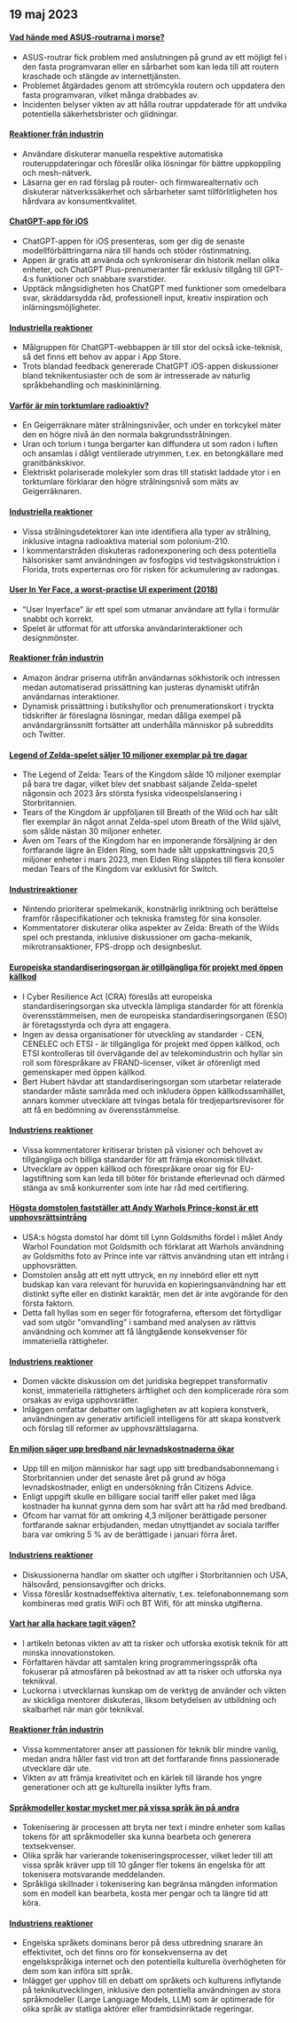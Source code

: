 

<CallToAction />

<Steps>

## 19 maj 2023

#### [Vad hände med ASUS-routrarna i morse?](https://www.downtowndougbrown.com/2023/05/what-happened-with-asus-routers-this-morning/)

- ASUS-routrar fick problem med anslutningen på grund av ett möjligt fel i den fasta programvaran eller en sårbarhet som kan leda till att routern kraschade och stängde av internettjänsten.
- Problemet åtgärdades genom att strömcykla routern och uppdatera den fasta programvaran, vilket många drabbades av.
- Incidenten belyser vikten av att hålla routrar uppdaterade för att undvika potentiella säkerhetsbrister och glidningar.

#### [Reaktioner från industrin](http://news.ycombinator.com/item?id=35983866)

- Användare diskuterar manuella respektive automatiska routeruppdateringar och föreslår olika lösningar för bättre uppkoppling och mesh-nätverk.
- Läsarna ger en rad förslag på router- och firmwarealternativ och diskuterar nätverkssäkerhet och sårbarheter samt tillförlitligheten hos hårdvara av konsumentkvalitet.

#### [ChatGPT-app för iOS](https://openai.com/blog/introducing-the-chatgpt-app-for-ios)

- ChatGPT-appen för iOS presenteras, som ger dig de senaste modellförbättringarna nära till hands och stöder röstinmatning.
- Appen är gratis att använda och synkroniserar din historik mellan olika enheter, och ChatGPT Plus-prenumeranter får exklusiv tillgång till GPT-4:s funktioner och snabbare svarstider.
- Upptäck mångsidigheten hos ChatGPT med funktioner som omedelbara svar, skräddarsydda råd, professionell input, kreativ inspiration och inlärningsmöjligheter.

#### [Industriella reaktioner](http://news.ycombinator.com/item?id=35990552)

- Målgruppen för ChatGPT-webbappen är till stor del också icke-teknisk, så det finns ett behov av appar i App Store.
- Trots blandad feedback genererade ChatGPT iOS-appen diskussioner bland teknikentusiaster och de som är intresserade av naturlig språkbehandling och maskininlärning.

#### [Varför är min torktumlare radioaktiv?](https://physics.stackexchange.com/questions/764460/why-is-my-dryer-radioactive)

- En Geigerräknare mäter strålningsnivåer, och under en torkcykel mäter den en högre nivå än den normala bakgrundsstrålningen.
- Uran och torium i tunga bergarter kan diffundera ut som radon i luften och ansamlas i dåligt ventilerade utrymmen, t.ex. en betongkällare med granitbänkskivor.
- Elektriskt polariserade molekyler som dras till statiskt laddade ytor i en torktumlare förklarar den högre strålningsnivå som mäts av Geigerräknaren.

#### [Industriella reaktioner](http://news.ycombinator.com/item?id=35990858)

- Vissa strålningsdetektorer kan inte identifiera alla typer av strålning, inklusive intagna radioaktiva material som polonium-210.
- I kommentarstråden diskuteras radonexponering och dess potentiella hälsorisker samt användningen av fosfogips vid testvägskonstruktion i Florida, trots experternas oro för risken för ackumulering av radongas.

#### [User In Yer Face, a worst-practise UI experiment (2018)](https://userinyerface.com/)

- "User Inyerface" är ett spel som utmanar användare att fylla i formulär snabbt och korrekt.
- Spelet är utformat för att utforska användarinteraktioner och designmönster.

#### [Reaktioner från industrin](http://news.ycombinator.com/item?id=35985240)

- Amazon ändrar priserna utifrån användarnas sökhistorik och intressen medan automatiserad prissättning kan justeras dynamiskt utifrån användarnas interaktioner.
- Dynamisk prissättning i butikshyllor och prenumerationskort i tryckta tidskrifter är föreslagna lösningar, medan dåliga exempel på användargränssnitt fortsätter att underhålla människor på subreddits och Twitter.

#### [Legend of Zelda-spelet säljer 10 miljoner exemplar på tre dagar](https://finance.yahoo.com/news/legend-zelda-game-sells-10-172603983.html)

- The Legend of Zelda: Tears of the Kingdom sålde 10 miljoner exemplar på bara tre dagar, vilket blev det snabbast säljande Zelda-spelet någonsin och 2023 års största fysiska videospelslansering i Storbritannien.
- Tears of the Kingdom är uppföljaren till Breath of the Wild och har sålt fler exemplar än något annat Zelda-spel utom Breath of the Wild självt, som sålde nästan 30 miljoner enheter.
- Även om Tears of the Kingdom har en imponerande försäljning är den fortfarande lägre än Elden Ring, som hade sålt uppskattningsvis 20,5 miljoner enheter i mars 2023, men Elden Ring släpptes till flera konsoler medan Tears of the Kingdom var exklusivt för Switch.

#### [Industrireaktioner](http://news.ycombinator.com/item?id=35986956)

- Nintendo prioriterar spelmekanik, konstnärlig inriktning och berättelse framför råspecifikationer och tekniska framsteg för sina konsoler.
- Kommentatorer diskuterar olika aspekter av Zelda: Breath of the Wilds spel och prestanda, inklusive diskussioner om gacha-mekanik, mikrotransaktioner, FPS-dropp och designbeslut.

#### [Europeiska standardiseringsorgan är otillgängliga för projekt med öppen källkod](https://blog.opensource.org/another-issue-with-the-cyber-resilience-act-european-standards-bodies-are-inaccessible-to-open-source-projects/)

- I Cyber Resilience Act (CRA) föreslås att europeiska standardiseringsorgan ska utveckla lämpliga standarder för att förenkla överensstämmelsen, men de europeiska standardiseringsorganen (ESO) är företagsstyrda och dyra att engagera.
- Ingen av dessa organisationer för utveckling av standarder - CEN, CENELEC och ETSI - är tillgängliga för projekt med öppen källkod, och ETSI kontrolleras till övervägande del av telekomindustrin och hyllar sin roll som förespråkare av FRAND-licenser, vilket är oförenligt med gemenskaper med öppen källkod.
- Bert Hubert hävdar att standardiseringsorgan som utarbetar relaterade standarder måste samråda med och inkludera öppen källkodssamhället, annars kommer utvecklare att tvingas betala för tredjepartsrevisorer för att få en bedömning av överensstämmelse.

#### [Industriens reaktioner](http://news.ycombinator.com/item?id=35985590)

- Vissa kommentatorer kritiserar bristen på visioner och behovet av tillgängliga och billiga standarder för att främja ekonomisk tillväxt.
- Utvecklare av öppen källkod och förespråkare oroar sig för EU-lagstiftning som kan leda till böter för bristande efterlevnad och därmed stänga av små konkurrenter som inte har råd med certifiering.

#### [Högsta domstolen fastställer att Andy Warhols Prince-konst är ett upphovsrättsintrång](https://petapixel.com/2023/05/18/supreme-court-rules-andy-warhols-prince-art-is-copyright-infringement/)

- USA:s högsta domstol har dömt till Lynn Goldsmiths fördel i målet Andy Warhol Foundation mot Goldsmith och förklarat att Warhols användning av Goldsmiths foto av Prince inte var rättvis användning utan ett intrång i upphovsrätten.
- Domstolen ansåg att ett nytt uttryck, en ny innebörd eller ett nytt budskap kan vara relevant för huruvida en kopieringsanvändning har ett distinkt syfte eller en distinkt karaktär, men det är inte avgörande för den första faktorn.
- Detta fall hyllas som en seger för fotograferna, eftersom det förtydligar vad som utgör "omvandling" i samband med analysen av rättvis användning och kommer att få långtgående konsekvenser för immateriella rättigheter.

#### [Industriens reaktioner](http://news.ycombinator.com/item?id=35991725)

- Domen väckte diskussion om det juridiska begreppet transformativ konst, immateriella rättigheters ärftlighet och den komplicerade röra som orsakas av eviga upphovsrätter.
- Inläggen omfattar debatter om lagligheten av att kopiera konstverk, användningen av generativ artificiell intelligens för att skapa konstverk och förslag till reformer av upphovsrättslagarna.

#### [En miljon säger upp bredband när levnadskostnaderna ökar](https://www.bbc.com/news/technology-65622403)

- Upp till en miljon människor har sagt upp sitt bredbandsabonnemang i Storbritannien under det senaste året på grund av höga levnadskostnader, enligt en undersökning från Citizens Advice.
- Enligt uppgift skulle en billigare social tariff eller paket med låga kostnader ha kunnat gynna dem som har svårt att ha råd med bredband.
- Ofcom har varnat för att omkring 4,3 miljoner berättigade personer fortfarande saknar erbjudanden, medan utnyttjandet av sociala tariffer bara var omkring 5 % av de berättigade i januari förra året.

#### [Industriens reaktioner](http://news.ycombinator.com/item?id=35984928)

- Diskussionerna handlar om skatter och utgifter i Storbritannien och USA, hälsovård, pensionsavgifter och dricks.
- Vissa föreslår kostnadseffektiva alternativ, t.ex. telefonabonnemang som kombineras med gratis WiFi och BT Wifi, för att minska utgifterna.

#### [Vart har alla hackare tagit vägen?](https://morepablo.com/2023/05/where-have-all-the-hackers-gone.html)

- I artikeln betonas vikten av att ta risker och utforska exotisk teknik för att minska innovationstoken.
- Författaren hävdar att samtalen kring programmeringsspråk ofta fokuserar på atmosfären på bekostnad av att ta risker och utforska nya teknikval.
- Luckorna i utvecklarnas kunskap om de verktyg de använder och vikten av skickliga mentorer diskuteras, liksom betydelsen av utbildning och skalbarhet när man gör teknikval.

#### [Reaktioner från industrin](http://news.ycombinator.com/item?id=35986270)

- Vissa kommentatorer anser att passionen för teknik blir mindre vanlig, medan andra håller fast vid tron att det fortfarande finns passionerade utvecklare där ute.
- Vikten av att främja kreativitet och en kärlek till lärande hos yngre generationer och att ge kulturella insikter lyfts fram.

#### [Språkmodeller kostar mycket mer på vissa språk än på andra](https://blog.yenniejun.com/p/all-languages-are-not-created-tokenized)

- Tokenisering är processen att bryta ner text i mindre enheter som kallas tokens för att språkmodeller ska kunna bearbeta och generera textsekvenser.
- Olika språk har varierande tokeniseringsprocesser, vilket leder till att vissa språk kräver upp till 10 gånger fler tokens än engelska för att tokenisera motsvarande meddelanden.
- Språkliga skillnader i tokenisering kan begränsa mängden information som en modell kan bearbeta, kosta mer pengar och ta längre tid att köra.

#### [Industriens reaktioner](http://news.ycombinator.com/item?id=35983707)

- Engelska språkets dominans beror på dess utbredning snarare än effektivitet, och det finns oro för konsekvenserna av det engelskspråkiga internet och den potentiella kulturella överhögheten för dem som kan införa sitt språk.
- Inlägget ger upphov till en debatt om språkets och kulturens inflytande på teknikutvecklingen, inklusive den potentiella användningen av stora språkmodeller (Large Language Models, LLM) som är optimerade för olika språk av statliga aktörer eller framtidsinriktade regeringar.

</Steps>
